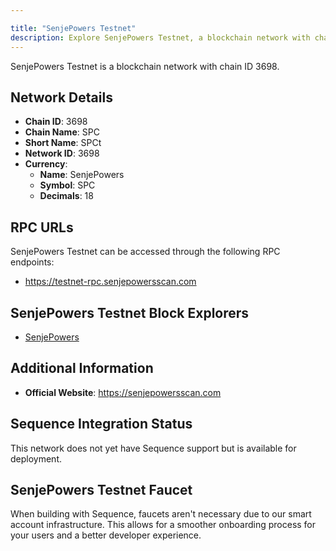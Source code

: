 ```yaml
---

title: "SenjePowers Testnet"
description: Explore SenjePowers Testnet, a blockchain network with chain ID 3698. Learn about its native currency, SenjePowers, and how to interact with the network.
---
```




SenjePowers Testnet is a blockchain network with chain ID 3698.

## Network Details

- **Chain ID**: 3698
- **Chain Name**: SPC
- **Short Name**: SPCt
- **Network ID**: 3698
- **Currency**: 
  - **Name**: SenjePowers
  - **Symbol**: SPC
  - **Decimals**: 18

## RPC URLs

SenjePowers Testnet can be accessed through the following RPC endpoints:

- https://testnet-rpc.senjepowersscan.com

## SenjePowers Testnet Block Explorers

- [SenjePowers](https://testnet.senjepowersscan.com)

## Additional Information

- **Official Website**: https://senjepowersscan.com

## Sequence Integration Status

This network does not yet have Sequence support but is available for deployment.

## SenjePowers Testnet Faucet

When building with Sequence, faucets aren't necessary due to our smart account infrastructure. This allows for a smoother onboarding process for your users and a better developer experience.
